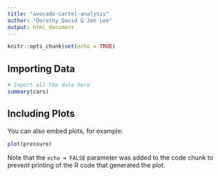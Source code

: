 ```yaml
---
title: "avocado-cartel-analysis"
author: "Dorothy David & Jen Lee"
output: html_document
---
```


```r
knitr::opts_chunk$set(echo = TRUE)
```

## Importing Data

```r
# Import all the data here
summary(cars)
```

## Including Plots

You can also embed plots, for example:

```r
plot(pressure)
```

Note that the `echo = FALSE` parameter was added to the code chunk to prevent printing of the R code that generated the plot.
